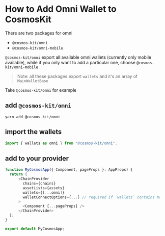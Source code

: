 # How to Add Omni Wallet to CosmosKit

There are two packages for omni

- `@cosmos-kit/omni`
- `@cosmos-kit/omni-mobile`

`@cosmos-kit/omni` export all available omni wallets (currently only mobile available), while if you only want to add a particular one, choose `@cosmos-kit/omni-mobile`

> Note: all these packages export `wallets` and it's an array of `MainWalletBase`

Take `@cosmos-kit/omni` for example

## add `@cosmos-kit/omni`

```
yarn add @cosmos-kit/omni
```

## import the wallets

```js
import { wallets as omni } from "@cosmos-kit/omni";
```

## add to your provider

```js
function MyCosmosApp({ Component, pageProps }: AppProps) {
  return (
      <ChainProvider
        chains={chains}
        assetLists={assets}
        wallets={[...omni]}
        walletConnectOptions={...} // required if `wallets` contains mobile wallets
      >
        <Component {...pageProps} />
      </ChainProvider>
  );
}

export default MyCosmosApp;
```

